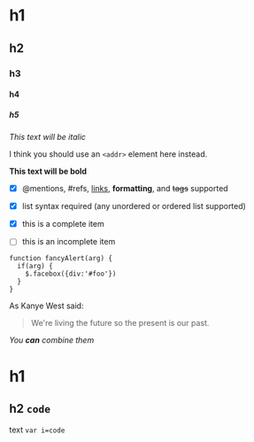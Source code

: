 


# h1 
## h2 
### h3
#### h4 
##### h5 


*This text will be italic*


I think you should use an `<addr>` element here instead.


**This text will be bold**


- [x] @mentions, #refs, [links](), **formatting**, and <del>tags</del> supported
- [x] list syntax required (any unordered or ordered list supported)
- [x] this is a complete item
- [ ] this is an incomplete item


```tsx
function fancyAlert(arg) {
  if(arg) {
    $.facebox({div:'#foo'})
  }
}
```

As Kanye West said:

> We're living the future so
> the present is our past.

_You **can** combine them_


# h1 

## h2 ```code```

text
```var i=code```
 
 
<Valami></Valami>